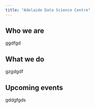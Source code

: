 ```yaml
---
title: "Adelaide Data Science Centre"
---
```


## Who we are

ggdfgd

## What we do

gzgdgdf

## Upcoming events

gddgfgds
